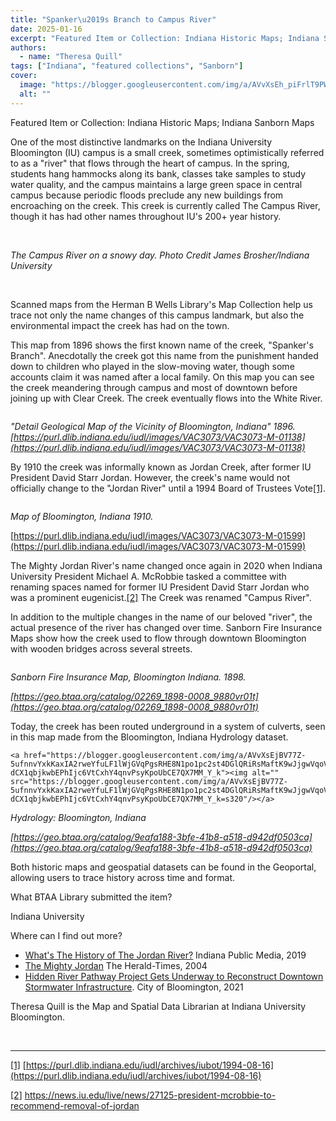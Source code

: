 ```yaml
---
title: "Spanker\u2019s Branch to Campus River"
date: 2025-01-16
excerpt: "Featured Item or Collection: Indiana Historic Maps; Indiana Sanborn Maps One of the most distinctive landmarks on the Indiana University Bloomington (IU) campus is a small creek, sometimes optimistically referred to as a \"river\" that flows through the heart of campus."
authors:
  - name: "Theresa Quill"
tags: ["Indiana", "featured collections", "Sanborn"]
cover:
  image: "https://blogger.googleusercontent.com/img/a/AVvXsEh_piFrlT9PWa2YNalRrOB8_pinLHCXNOsmS8ZgDsoAAAIUcyPTj45IDH6iHC16blDcPXqxQYoPaEOIvn2QzXa_F3qC92Y9Kh67ic5Dzt8AAHTtuEsToe1FRV5JU1vVBB36s8IstcNewZEbka4FAyr44MSByHNiX8X2W90VfjW1U4Nzxv7SvXSh0JOT2sU=s320"
  alt: ""
---
```


Featured Item or Collection: Indiana Historic Maps; Indiana Sanborn Maps

  

One of the most distinctive landmarks on the Indiana University Bloomington (IU) campus is a small creek, sometimes optimistically referred to as a "river" that flows through the heart of campus. In the spring, students hang hammocks along its bank, classes   take samples to study water quality, and the campus maintains a large green space in central campus because periodic floods preclude any new buildings from encroaching on the creek. This creek is currently called The Campus River, though it has had other names   throughout IU's 200+ year history.

  <br/>   <a href="https://blogger.googleusercontent.com/img/a/AVvXsEh_piFrlT9PWa2YNalRrOB8_pinLHCXNOsmS8ZgDsoAAAIUcyPTj45IDH6iHC16blDcPXqxQYoPaEOIvn2QzXa_F3qC92Y9Kh67ic5Dzt8AAHTtuEsToe1FRV5JU1vVBB36s8IstcNewZEbka4FAyr44MSByHNiX8X2W90VfjW1U4Nzxv7SvXSh0JOT2sU"><img alt="" src="https://blogger.googleusercontent.com/img/a/AVvXsEh_piFrlT9PWa2YNalRrOB8_pinLHCXNOsmS8ZgDsoAAAIUcyPTj45IDH6iHC16blDcPXqxQYoPaEOIvn2QzXa_F3qC92Y9Kh67ic5Dzt8AAHTtuEsToe1FRV5JU1vVBB36s8IstcNewZEbka4FAyr44MSByHNiX8X2W90VfjW1U4Nzxv7SvXSh0JOT2sU=s320"/></a> 

*The Campus River on a snowy day. Photo Credit James Brosher/Indiana University*

  <br/>  

Scanned maps from the Herman B Wells Library's Map Collection help us trace not only the name changes of this campus landmark, but also the environmental impact the creek has had on the town.

  

This map from 1896 shows the first known name of the creek, "Spanker's Branch". Anecdotally the creek got this name from the punishment handed down to children who played in the slow-moving water, though some accounts claim it was named after a local family.   On this map you can see the creek meandering through campus and most of downtown before joining up with Clear Creek. The creek eventually flows into the White River.

   <a href="https://blogger.googleusercontent.com/img/a/AVvXsEgq3qjf63IBjvv-G-IGORGNZdHBJeXaIqIp4pgjAd0o1TKV9-WxM_DZ6t4EnWtNHJ2b5g7Kt0jTjxvJUi1B-MAuXOzuy54hE9yp6D4pGRexfhRlQ0nyJ38glBMh0D8Jlahv_XpnuYs8KxseD-a0yi4O2GDxReOqlqOh-TlTcKQDWpJNU81v9K_SiQ525EI"><img alt="" src="https://blogger.googleusercontent.com/img/a/AVvXsEgq3qjf63IBjvv-G-IGORGNZdHBJeXaIqIp4pgjAd0o1TKV9-WxM_DZ6t4EnWtNHJ2b5g7Kt0jTjxvJUi1B-MAuXOzuy54hE9yp6D4pGRexfhRlQ0nyJ38glBMh0D8Jlahv_XpnuYs8KxseD-a0yi4O2GDxReOqlqOh-TlTcKQDWpJNU81v9K_SiQ525EI=s320"/></a> 

*"Detail Geological Map of the Vicinity of Bloomington, Indiana" 1896.* *[https://purl.dlib.indiana.edu/iudl/images/VAC3073/VAC3073-M-01138](https://purl.dlib.indiana.edu/iudl/images/VAC3073/VAC3073-M-01138)*

  

By 1910 the creek was informally known as Jordan Creek, after former IU President David Starr Jordan. However, the creek's name would not officially change to the "Jordan River" until a 1994 Board of Trustees Vote[[1]](#_ftn1).

  <a href="https://blogger.googleusercontent.com/img/a/AVvXsEhnvuUyjtwnzgVINhxKKCVcOR2f_vh433EUmm8Fg5G9mVMGmtgmVUe_cNX0Ck_d1xYBuL0L9nBv_HrCjrVRp9Rc_CSAU1gsq4zO5S0Ej5jmb9D1JnkzQd92TT7NIEuaOU2zOC28ah_QCg-RmVNqNUSrNdnrpFZo9_7YgNSjezfFutR50LIC0A1_KZri0pE"><img alt="" src="https://blogger.googleusercontent.com/img/a/AVvXsEhnvuUyjtwnzgVINhxKKCVcOR2f_vh433EUmm8Fg5G9mVMGmtgmVUe_cNX0Ck_d1xYBuL0L9nBv_HrCjrVRp9Rc_CSAU1gsq4zO5S0Ej5jmb9D1JnkzQd92TT7NIEuaOU2zOC28ah_QCg-RmVNqNUSrNdnrpFZo9_7YgNSjezfFutR50LIC0A1_KZri0pE=s320"/></a> 

*Map of Bloomington, Indiana 1910.*

 

[https://purl.dlib.indiana.edu/iudl/images/VAC3073/VAC3073-M-01599](https://purl.dlib.indiana.edu/iudl/images/VAC3073/VAC3073-M-01599)

  

The Mighty Jordan River's name changed once again in 2020 when Indiana University President Michael A. McRobbie tasked a committee with renaming spaces named for former IU President David Starr Jordan who was a prominent eugenicist.[[2]](#_ftn2)   The Creek was renamed "Campus River".

  

In addition to the multiple changes in the name of our beloved "river", the actual presence of the river has changed over time. Sanborn Fire Insurance Maps show how the creek used to flow through downtown Bloomington with wooden bridges across several streets.

  <a href="https://blogger.googleusercontent.com/img/a/AVvXsEi0l7uOZdx2Q_qbSmH1iKVxMx6V9L1VSGoZ3d9kjvY923T59gSsyZSRyAMmZqxqgLrhKEuZcYfRYmWDcxQcy29tsW5ByAfagQ3o8JJEAh43VvUmtHXA9aWR5bfqWAghK74PxsiP5Zgbal5OdclIkHs2_CfUa-4ko8v9Ll0XJluJCxrGGuOsJ1CqSAcy2_4"><img alt="" src="https://blogger.googleusercontent.com/img/a/AVvXsEi0l7uOZdx2Q_qbSmH1iKVxMx6V9L1VSGoZ3d9kjvY923T59gSsyZSRyAMmZqxqgLrhKEuZcYfRYmWDcxQcy29tsW5ByAfagQ3o8JJEAh43VvUmtHXA9aWR5bfqWAghK74PxsiP5Zgbal5OdclIkHs2_CfUa-4ko8v9Ll0XJluJCxrGGuOsJ1CqSAcy2_4=s320"/></a> 

*Sanborn Fire Insurance Map, Bloomington Indiana. 1898.*

 

*[https://geo.btaa.org/catalog/02269_1898-0008_9880vr01t](https://geo.btaa.org/catalog/02269_1898-0008_9880vr01t)*

  

Today, the creek has been routed underground in a system of culverts, seen in this map made from the Bloomington, Indiana Hydrology dataset.

    <a href="https://blogger.googleusercontent.com/img/a/AVvXsEjBV77Z-5ufnnvYxkKaxIA2rweYfuLF1lWjGVqPgsRHE8N1po1pc2st4DGlQRiRsMaftK9wJjgwVqoVQF707Aj65uSH4zqCirgNrqzUBEdMwop5Q6H5LQrWv_N3Gp3Vaz6URjOb1RhBJ_9-dCX1qbjkwbEPhIjc6VtCxhY4qnvPsyKpoUbCE7QX7MM_Y_k"><img alt="" src="https://blogger.googleusercontent.com/img/a/AVvXsEjBV77Z-5ufnnvYxkKaxIA2rweYfuLF1lWjGVqPgsRHE8N1po1pc2st4DGlQRiRsMaftK9wJjgwVqoVQF707Aj65uSH4zqCirgNrqzUBEdMwop5Q6H5LQrWv_N3Gp3Vaz6URjOb1RhBJ_9-dCX1qbjkwbEPhIjc6VtCxhY4qnvPsyKpoUbCE7QX7MM_Y_k=s320"/></a> 

*Hydrology: Bloomington, Indiana*

 

*[https://geo.btaa.org/catalog/9eafa188-3bfe-41b8-a518-d942df0503ca](https://geo.btaa.org/catalog/9eafa188-3bfe-41b8-a518-d942df0503ca)*

  

Both historic maps and geospatial datasets can be found in the Geoportal, allowing users to trace history across time and format.

 

What BTAA Library submitted the item?

 

Indiana University

  

Where can I find out more?

 
- [What's The History of The Jordan River?](https://indianapublicmedia.org/news/whats-the-history-of-the-jordan-river.php) Indiana Public Media, 2019
- [The Mighty Jordan](https://www.heraldtimesonline.com/story/news/2004/08/29/he-mighty-jorda/118194844/) The Herald-Times, 2004
- [Hidden River Pathway Project Gets Underway to Reconstruct Downtown Stormwater Infrastructure](https://bloomington.in.gov/news/2021/02/10/4760). City of Bloomington, 2021
   

Theresa Quill is the Map and Spatial Data Librarian at Indiana University Bloomington.

   <br/>  <hr/> 

[[1]](#_ftnref1) [https://purl.dlib.indiana.edu/iudl/archives/iubot/1994-08-16](https://purl.dlib.indiana.edu/iudl/archives/iubot/1994-08-16)

 

[[2]](#_ftnref2) https://news.iu.edu/live/news/27125-president-mcrobbie-to-recommend-removal-of-jordan

  <br/>   <br/>   <br/>   <br/>
